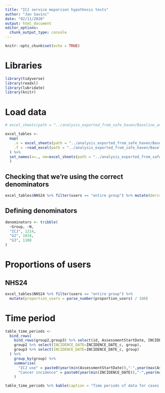 ```yaml
---
title: "ICJ service moparison hypothesis tests"
author: "Jan Savinc"
date: "02/11/2020"
output: html_document
editor_options: 
  chunk_output_type: console
---
```


```r
knitr::opts_chunk$set(echo = TRUE)
```

# Libraries

```r
library(tidyverse)
library(readxl)
library(lubridate)
library(knitr)
```

# Load data

```r
# excel_sheets(path = "../analysis_exported_from_safe_haven/Baseline_and_usage_descriptives.xlsx")

excel_tables <-
  map(
    .x = excel_sheets(path = "../analysis_exported_from_safe_haven/Baseline_and_usage_descriptives.xlsx"),
    .f = ~read_excel(path = "../analysis_exported_from_safe_haven/Baseline_and_usage_descriptives.xlsx", sheet = .x)
  ) %>% 
  set_names(x=., nm=excel_sheets(path = "../analysis_exported_from_safe_haven/Baseline_and_usage_descriptives.xlsx")
  )
```

## Checking that we're using the correct denominators

```r
excel_tables$NHS24 %>% filter(users == "entire group") %>% mutate(derived_N = as.integer(total_NHS24_calls / mean_NHS24_calls)) %>% select(Group, derived_N) %>% distinct %>% kable(caption = "Denominators (N) of each group")
```

## Defining denominators

```r
denominators <- tribble(
  ~Group, ~N,
  "ICJ", 1214,
  "G2", 1034,
  "G3", 1108
)
```


# Proportions of users

## NHS24

```r
excel_tables$NHS24 %>% filter(users == "entire group") %>%
  mutate(proportion_users = parse_number(proportion_users) / 100)


```

# Time period

```r
table_time_periods <- 
  bind_rows(
    bind_rows(group2,group3) %>% select(id, AssessmentStartDate, INCIDENCE_DATE) %>% mutate(group = "ICJ") %>% distinct,
    group2 %>% select(INCIDENCE_DATE=INCIDENCE_DATE_c, group),
    group3 %>% select(INCIDENCE_DATE=INCIDENCE_DATE_c, group)
  ) %>%
    group_by(group) %>%
    summarise(
      "ICJ use" = paste0(year(min(AssessmentStartDate)),"-",year(max(AssessmentStartDate))),
      "Cancer incidence" = paste0(year(min(INCIDENCE_DATE)),"-",year(max(INCIDENCE_DATE)))
    )

table_time_periods %>% kable(caption = "Time periods of data for cases & controls")
```

